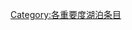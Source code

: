 {{Articles by Importance|topic=湖泊|project=湖泊|format=toc}}
{{Wikipedia category}}
{{emptycat}}

[[Category:各重要度湖泊条目|Category:各重要度湖泊条目]]